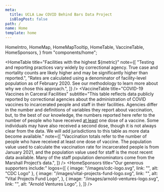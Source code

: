 ```yaml
---
meta:
  title: UCLA Law COVID Behind Bars Data Project
  isBlogPost: false
path: /
name: Home
template: home
---
```


  HomeIntro,
  HomeMap,
  HomeMapTooltip,
  HomeTable,
  VaccineTable,
  HomeSponsors,
} from "components/home";

<HomeIntro
  title="COVID behind bars data project"
  subtitle="UCLA Law"
  body="We collect and report data on COVID in prisons, jails, and immigration detention centers, as well as pandemic-related prison and jail releases, legal filings and court orders, and grassroots and community organizing efforts. Our team is still in the process of adding all of our facility-level data to the national and state maps. Please check back regularly for updates."
/>
<HomeMap title="Showing ${metric} in carceral facilities" />
<HomeMapTooltip />
<HomeTable
  title="Facilities with the highest ${metric}"
  note={[
    "Testing and reporting practices vary widely by correctional agency. True case and mortality counts are likely higher and may be significantly higher than reported.",
    "Rates are calculated using a denominator of facility-level population as of February 2020. See our methodology to learn more about why we chose this approach.",
  ]}
/>
<VaccineTable
  title="COVID-19 Vaccines in Carceral Facilities"
  subtitle="This table reflects data publicly reported by correctional agencies about the administration of COVID vaccines to incarcerated people and staff in their facilities. Agencies differ in the number and definitions of variables they report about vaccination, but, to the best of our knowledge, the numbers reported here refer to the number of people who have received <u>at least</u> one dose of a vaccine. Some individuals may have also received a second dose, though it is not always clear from the data. We will add jurisdictions to this table as more data become available."
  note={[
    "Vaccination totals refer to the number of people who have received at least one dose of vaccine. The population value used to calculate the vaccination rate for incarcerated people is from January 2021, and the population value used for staff is the most recent data available. Many of the staff population denominators come from the Marshall Project’s data.",
  ]}
/>
<HomeSponsors
  title="Our generous supporters include:"
  logos={[
    { image: "/images/cdc-logo.svg", link: "", alt: "CDC Logo" },
    {
      image: "/images/vital-projects-fund-logo.svg",
      link: "",
      alt: "Vital Projects Fund Logo",
    },
    {
      image: "/images/arnold-ventures-logo.svg",
      link: "",
      alt: "Arnold Ventures Logo",
    },
  ]}
/>

